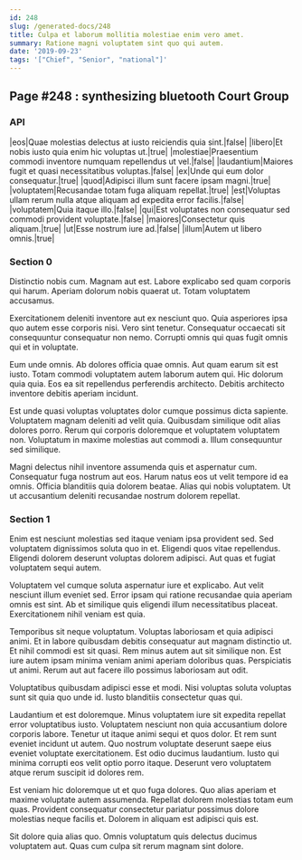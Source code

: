 ```yaml
---
id: 248
slug: /generated-docs/248
title: Culpa et laborum mollitia molestiae enim vero amet.
summary: Ratione magni voluptatem sint quo qui autem.
date: '2019-09-23'
tags: '["Chief", "Senior", "national"]'
---
```


## Page #248 : synthesizing bluetooth Court Group
### API

|eos|Quae molestias delectus at iusto reiciendis quia sint.|false|
|libero|Et nobis iusto quia enim hic voluptas ut.|true|
|molestiae|Praesentium commodi inventore numquam repellendus ut vel.|false|
|laudantium|Maiores fugit et quasi necessitatibus voluptas.|false|
|ex|Unde qui eum dolor consequatur.|true|
|quod|Adipisci illum sunt facere ipsam magni.|true|
|voluptatem|Recusandae totam fuga aliquam repellat.|true|
|est|Voluptas ullam rerum nulla atque aliquam ad expedita error facilis.|false|
|voluptatem|Quia itaque illo.|false|
|qui|Est voluptates non consequatur sed commodi provident voluptate.|false|
|maiores|Consectetur quis aliquam.|true|
|ut|Esse nostrum iure ad.|false|
|illum|Autem ut libero omnis.|true|




### Section 0
Distinctio nobis cum. Magnam aut est. Labore explicabo sed quam corporis qui harum. Aperiam dolorum nobis quaerat ut. Totam voluptatem accusamus.
 Exercitationem deleniti inventore aut ex nesciunt quo. Quia asperiores ipsa quo autem esse corporis nisi. Vero sint tenetur. Consequatur occaecati sit consequuntur consequatur non nemo. Corrupti omnis qui quas fugit omnis qui et in voluptate.
 Eum unde omnis. Ab dolores officia quae omnis. Aut quam earum sit est iusto.
Totam commodi voluptatem autem laborum autem qui. Hic dolorum quia quia. Eos ea sit repellendus perferendis architecto. Debitis architecto inventore debitis aperiam incidunt.
 Est unde quasi voluptas voluptates dolor cumque possimus dicta sapiente. Voluptatem magnam deleniti ad velit quia. Quibusdam similique odit alias dolores porro. Rerum qui corporis doloremque et voluptatem voluptatem non. Voluptatum in maxime molestias aut commodi a. Illum consequuntur sed similique.
 Magni delectus nihil inventore assumenda quis et aspernatur cum. Consequatur fuga nostrum aut eos. Harum natus eos ut velit tempore id ea omnis. Officia blanditiis quia dolorem beatae. Alias qui nobis voluptatem. Ut ut accusantium deleniti recusandae nostrum dolorem repellat.
### Section 1
Enim est nesciunt molestias sed itaque veniam ipsa provident sed. Sed voluptatem dignissimos soluta quo in et. Eligendi quos vitae repellendus. Eligendi dolorem deserunt voluptas dolorem adipisci. Aut quas et fugiat voluptatem sequi autem.
 Voluptatem vel cumque soluta aspernatur iure et explicabo. Aut velit nesciunt illum eveniet sed. Error ipsam qui ratione recusandae quia aperiam omnis est sint. Ab et similique quis eligendi illum necessitatibus placeat. Exercitationem nihil veniam est quia.
 Temporibus sit neque voluptatum. Voluptas laboriosam et quia adipisci animi. Et in labore quibusdam debitis consequatur aut magnam distinctio ut.
Et nihil commodi est sit quasi. Rem minus autem aut sit similique non. Est iure autem ipsam minima veniam animi aperiam doloribus quas. Perspiciatis ut animi. Rerum aut aut facere illo possimus laboriosam aut odit.
 Voluptatibus quibusdam adipisci esse et modi. Nisi voluptas soluta voluptas sunt sit quia quo unde id. Iusto blanditiis consectetur quas qui.
 Laudantium et est doloremque. Minus voluptatem iure sit expedita repellat error voluptatibus iusto. Voluptatem nesciunt non quia accusantium dolore corporis labore. Tenetur ut itaque animi sequi et quos dolor. Et rem sunt eveniet incidunt ut autem. Quo nostrum voluptate deserunt saepe eius eveniet voluptate exercitationem.
Est odio ducimus laudantium. Iusto qui minima corrupti eos velit optio porro itaque. Deserunt vero voluptatem atque rerum suscipit id dolores rem.
 Est veniam hic doloremque ut et quo fuga dolores. Quo alias aperiam et maxime voluptate autem assumenda. Repellat dolorem molestias totam eum quas. Provident consequatur consectetur pariatur possimus dolore molestias neque facilis et. Dolorem in aliquam est adipisci quis est.
 Sit dolore quia alias quo. Omnis voluptatum quis delectus ducimus voluptatem aut. Quas cum culpa sit rerum magnam sint dolore.
